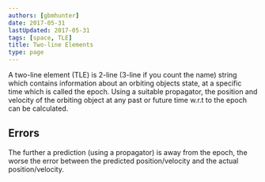 ```yaml
---
authors: [gbmhunter]
date: 2017-05-31
lastUpdated: 2017-05-31
tags: [space, TLE]
title: Two-line Elements
type: page
---
```


<WarningIsNotes />

A two-line element (TLE) is 2-line (3-line if you count the name) string which contains information about an orbiting objects state, at a specific time which is called the epoch. Using a suitable propagator, the position and velocity of the orbiting object at any past or future time w.r.t to the epoch can be calculated.

## Errors

The further a prediction (using a propagator) is away from the epoch, the worse the error between the predicted position/velocity and the actual position/velocity.
